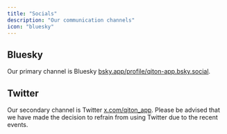 ```yaml
---
title: "Socials"
description: "Our communication channels"
icon: "bluesky"
---
```


## Bluesky

Our primary channel is Bluesky [bsky.app/profile/qiton-app.bsky.social](https://bsky.app/profile/qiton-app.bsky.social).

## Twitter

Our secondary channel is Twitter [x.com/qiton_app](https://x.com/qiton_app).
Please be advised that we have made the decision to refrain from using Twitter due to the recent events.

